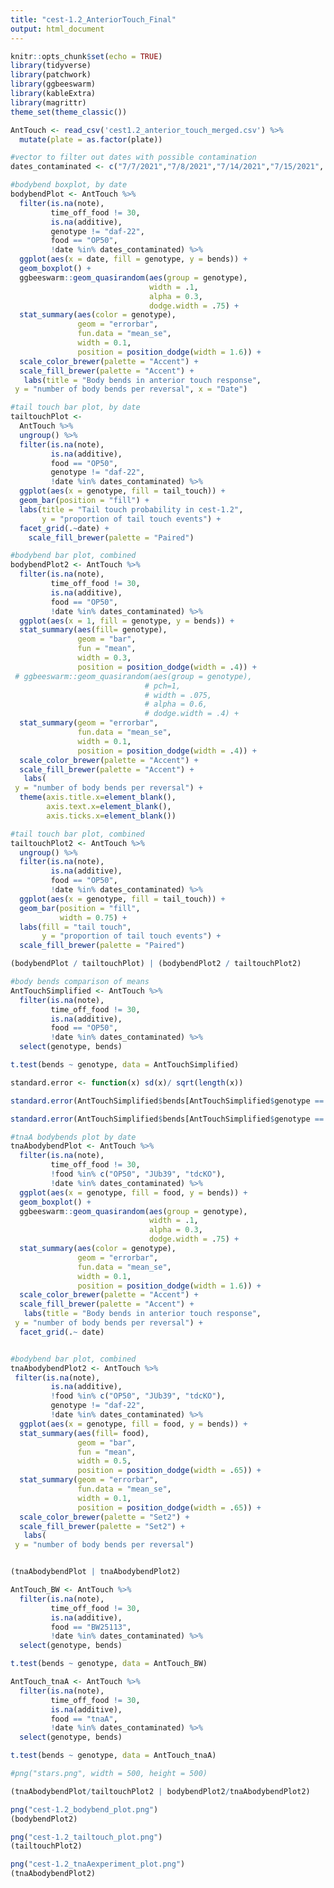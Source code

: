 ```yaml
---
title: "cest-1.2_AnteriorTouch_Final"
output: html_document
---
```


```r
knitr::opts_chunk$set(echo = TRUE)
library(tidyverse)
library(patchwork)
library(ggbeeswarm)
library(kableExtra)
library(magrittr)
theme_set(theme_classic())
```


```r
AntTouch <- read_csv('cest1.2_anterior_touch_merged.csv') %>%
  mutate(plate = as.factor(plate))

#vector to filter out dates with possible contamination
dates_contaminated <- c("7/7/2021","7/8/2021","7/14/2021","7/15/2021", "12/7/2021")

```

```r

#bodybend boxplot, by date
bodybendPlot <- AntTouch %>%
  filter(is.na(note), 
         time_off_food != 30, 
         is.na(additive), 
         genotype != "daf-22",
         food == "OP50",  
         !date %in% dates_contaminated) %>%
  ggplot(aes(x = date, fill = genotype, y = bends)) +
  geom_boxplot() +
  ggbeeswarm::geom_quasirandom(aes(group = genotype),
                               width = .1,
                               alpha = 0.3,
                               dodge.width = .75) +
  stat_summary(aes(color = genotype),
               geom = "errorbar", 
               fun.data = "mean_se", 
               width = 0.1, 
               position = position_dodge(width = 1.6)) +
  scale_color_brewer(palette = "Accent") +
  scale_fill_brewer(palette = "Accent") +
   labs(title = "Body bends in anterior touch response",
 y = "number of body bends per reversal", x = "Date") 

#tail touch bar plot, by date
tailtouchPlot <- 
  AntTouch %>%
  ungroup() %>%
  filter(is.na(note), 
         is.na(additive),  
         food == "OP50", 
         genotype != "daf-22",
         !date %in% dates_contaminated) %>%
  ggplot(aes(x = genotype, fill = tail_touch)) +
  geom_bar(position = "fill") +
  labs(title = "Tail touch probability in cest-1.2",
       y = "proportion of tail touch events") +
  facet_grid(.~date) +
    scale_fill_brewer(palette = "Paired")

#bodybend bar plot, combined
bodybendPlot2 <- AntTouch %>%
  filter(is.na(note), 
         time_off_food != 30, 
         is.na(additive), 
         food == "OP50",
         !date %in% dates_contaminated) %>%
  ggplot(aes(x = 1, fill = genotype, y = bends)) +
  stat_summary(aes(fill= genotype),
               geom = "bar", 
               fun = "mean", 
               width = 0.3, 
               position = position_dodge(width = .4)) +
 # ggbeeswarm::geom_quasirandom(aes(group = genotype),
                              # pch=1,
                              # width = .075,
                              # alpha = 0.6,
                              # dodge.width = .4) +
  stat_summary(geom = "errorbar", 
               fun.data = "mean_se", 
               width = 0.1, 
               position = position_dodge(width = .4)) +
  scale_color_brewer(palette = "Accent") +
  scale_fill_brewer(palette = "Accent") +
   labs(
 y = "number of body bends per reversal") +
  theme(axis.title.x=element_blank(),
        axis.text.x=element_blank(),
        axis.ticks.x=element_blank())

#tail touch bar plot, combined
tailtouchPlot2 <- AntTouch %>%
  ungroup() %>%
  filter(is.na(note), 
         is.na(additive),
         food == "OP50",
         !date %in% dates_contaminated) %>%
  ggplot(aes(x = genotype, fill = tail_touch)) +
  geom_bar(position = "fill",
           width = 0.75) +
  labs(fill = "tail touch",
       y = "proportion of tail touch events") +
  scale_fill_brewer(palette = "Paired")

(bodybendPlot / tailtouchPlot) | (bodybendPlot2 / tailtouchPlot2)
```
```r

#body bends comparison of means
AntTouchSimplified <- AntTouch %>% 
  filter(is.na(note), 
         time_off_food != 30, 
         is.na(additive), 
         food == "OP50",
         !date %in% dates_contaminated) %>%
  select(genotype, bends)

t.test(bends ~ genotype, data = AntTouchSimplified)

standard.error <- function(x) sd(x)/ sqrt(length(x))

standard.error(AntTouchSimplified$bends[AntTouchSimplified$genotype == "N2"])

standard.error(AntTouchSimplified$bends[AntTouchSimplified$genotype == "cest-1.2"])

```


```r

#tnaA bodybends plot by date
tnaAbodybendPlot <- AntTouch %>%
  filter(is.na(note),
         time_off_food != 30,
         !food %in% c("OP50", "JUb39", "tdcKO"),
         !date %in% dates_contaminated) %>%
  ggplot(aes(x = genotype, fill = food, y = bends)) +
  geom_boxplot() +
  ggbeeswarm::geom_quasirandom(aes(group = genotype),
                               width = .1,
                               alpha = 0.3,
                               dodge.width = .75) +
  stat_summary(aes(color = genotype),
               geom = "errorbar", 
               fun.data = "mean_se", 
               width = 0.1, 
               position = position_dodge(width = 1.6)) +
  scale_color_brewer(palette = "Accent") +
  scale_fill_brewer(palette = "Accent") +
   labs(title = "Body bends in anterior touch response",
 y = "number of body bends per reversal") +
  facet_grid(.~ date)


#bodybend bar plot, combined
tnaAbodybendPlot2 <- AntTouch %>%
 filter(is.na(note), 
         is.na(additive),  
         !food %in% c("OP50", "JUb39", "tdcKO"), 
         genotype != "daf-22",
         !date %in% dates_contaminated) %>%
  ggplot(aes(x = genotype, fill = food, y = bends)) +
  stat_summary(aes(fill= food),
               geom = "bar", 
               fun = "mean", 
               width = 0.5, 
               position = position_dodge(width = .65)) +
  stat_summary(geom = "errorbar", 
               fun.data = "mean_se", 
               width = 0.1, 
               position = position_dodge(width = .65)) +
  scale_color_brewer(palette = "Set2") +
  scale_fill_brewer(palette = "Set2") +
   labs(
 y = "number of body bends per reversal")


(tnaAbodybendPlot | tnaAbodybendPlot2)


```
```r

AntTouch_BW <- AntTouch %>% 
  filter(is.na(note), 
         time_off_food != 30, 
         is.na(additive), 
         food == "BW25113",
         !date %in% dates_contaminated) %>%
  select(genotype, bends)

t.test(bends ~ genotype, data = AntTouch_BW)

AntTouch_tnaA <- AntTouch %>% 
  filter(is.na(note), 
         time_off_food != 30, 
         is.na(additive), 
         food == "tnaA",
         !date %in% dates_contaminated) %>%
  select(genotype, bends)

t.test(bends ~ genotype, data = AntTouch_tnaA)

```

```r

#png("stars.png", width = 500, height = 500)

(tnaAbodybendPlot/tailtouchPlot2 | bodybendPlot2/tnaAbodybendPlot2)

png("cest-1.2_bodybend_plot.png")
(bodybendPlot2)

png("cest-1.2_tailtouch_plot.png")
(tailtouchPlot2)

png("cest-1.2_tnaAexperiment_plot.png")
(tnaAbodybendPlot2)

```

